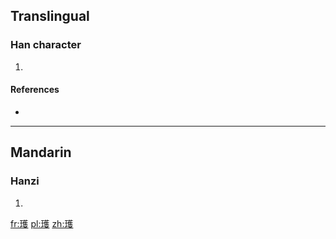 ==Translingual==

===Han character===
{{Han char|rn=96|rad=玉|as=14|sn=18|four=14147|canj=MGTOE}}

# {{defn|Han|sort=玉14}}

====References====
* {{Han ref|kx=0744.250|dkj=21316|dj=1153.080|hdz=21139.110|uh=74C1|ud=29889|bh=F043|bd=61507}}

----

==Mandarin==

===Hanzi===
{{cmn-hanzi|pin=[[huò]] ([[huo4]])|wg=huo<sup>4</sup>}}

# {{defn|lang=cmn|sort=玉14}}

[[fr:瓁]]
[[pl:瓁]]
[[zh:瓁]]